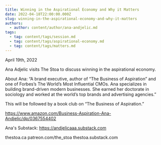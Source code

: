```yaml
---
title: Winning in the Aspirational Economy and Why it Matters
date: 2022-04-18T22:00:00.000Z
slug: winning-in-the-aspirational-economy-and-why-it-matters
authors:
  - author: content/author/ana-andjelic.md
tags:
  - tag: content/tags/session.md
  - tag: content/tags/aspirational-economy.md
  - tag: content/tags/matters.md
---
```


April 19th, 2022

Ana Adjelic visits The Stoa to discuss winning in the aspirational economy.

About Ana: “A brand executive, author of “The Business of Aspiration” and one of Forbes’s The World’s Most Influential CMOs. Ana specializes in building brand-driven modern businesses. She earned her doctorate in sociology and worked at the world’s top brands and advertising agencies.”

This will be followed by a book club on “The Business of Aspiration.”

https://www.amazon.com/Business-Aspiration-Ana-Andjelic/dp/0367554402

Ana's Substack: https://andjelicaaa.substack.com

thestoa.ca
patreon.com/the_stoa
thestoa.substack.com
